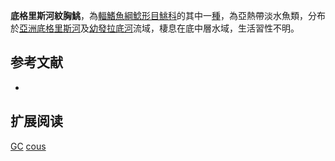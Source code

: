 {{Speciesbox
| name = 底格里斯河紋胸鮡
| status = DD
| status_system = IUCN3.1
| image = 
| image_width = 250px
| genus = Glyptothorax
| species = cous
| authority = [[Linnaeus|Linnaeus]], 1766
| synonyms = *''Silurus cous'',Linnaeus, 1766
}}
'''底格里斯河紋胸鮡'''，為[[輻鰭魚綱|輻鰭魚綱]][[鯰形目|鯰形目]][[鮡科|鮡科]]的其中一[[種|種]]，為亞熱帶淡水魚類，分布於[[亞洲|亞洲]][[底格里斯河|底格里斯河]]及[[幼發拉底河|幼發拉底河]]流域，棲息在底中層水域，生活習性不明。

==参考文献==
*{{FishBase_species|genus=Glyptothorax|species=cous|year=2015|month=3}}

== 扩展阅读 ==
{{refbegin}}
{{wikispecies-inline|Glyptothorax cous|底格里斯河紋胸鮡}}
{{refend}}
{{Taxonbar|from=Q5614085}}

[[Category:IUCN红色名录数据缺乏物种|GC]]
[[Category:纹胸鮡属|cous]]